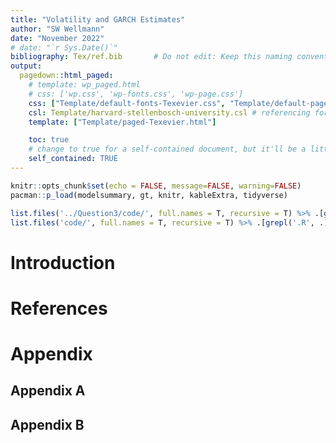 ```yaml
---
title: "Volatility and GARCH Estimates"
author: "SW Wellmann"
date: "November 2022"
# date: "`r Sys.Date()`"
bibliography: Tex/ref.bib       # Do not edit: Keep this naming convention and location.
output:
  pagedown::html_paged:
    # template: wp_paged.html
    # css: ['wp.css', 'wp-fonts.css', 'wp-page.css']
    css: ["Template/default-fonts-Texevier.css", "Template/default-page-Texevier.css", "Template/default-Texevier.css"]
    csl: Template/harvard-stellenbosch-university.csl # referencing format used.
    template: ["Template/paged-Texevier.html"]

    toc: true
    # change to true for a self-contained document, but it'll be a litte slower for Pandoc to render
    self_contained: TRUE
---
```


```r
knitr::opts_chunk$set(echo = FALSE, message=FALSE, warning=FALSE)
pacman::p_load(modelsummary, gt, knitr, kableExtra, tidyverse)

list.files('../Question3/code/', full.names = T, recursive = T) %>% .[grepl('.R', .)] %>% as.list() %>% walk(~source(.))
list.files('code/', full.names = T, recursive = T) %>% .[grepl('.R', .)] %>% as.list() %>% walk(~source(.))

```

\newpage

# Introduction {-}



# References {-}

<div id="refs"></div>


# Appendix {-}

## Appendix A {-}

## Appendix B {-}



